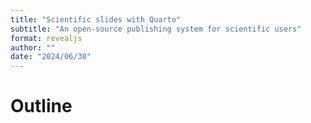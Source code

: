 ```yaml
---
title: "Scientific slides with Quarto"
subtitle: "An open-source publishing system for scientific users"
format: revealjs
author: ""
date: "2024/06/30"
---
```


# Outline